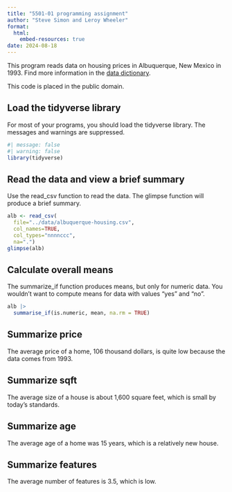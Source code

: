 ```yaml
---
title: "5501-01 programming assignment"
author: "Steve Simon and Leroy Wheeler"
format: 
  html:
    embed-resources: true
date: 2024-08-18
---
```


This program reads data on housing prices in Albuquerque, New Mexico in 1993. Find more information in the [data dictionary][dd].

[dd]: https://github.com/pmean/datasets/blob/master/albuquerque-housing.yaml

This code is placed in the public domain.

## Load the tidyverse library

For most of your programs, you should load the tidyverse library. The messages and warnings are suppressed.

```r
#| message: false
#| warning: false
library(tidyverse)
```

## Read the data and view a brief summary

Use the read_csv function to read the data. The glimpse function will produce a brief summary.

```r
alb <- read_csv(
  file="../data/albuquerque-housing.csv",
  col_names=TRUE,
  col_types="nnnnccc",
  na=".")
glimpse(alb)
```

## Calculate overall means

The summarize_if function produces means, but only for numeric data. You wouldn't want to compute means for data with values "yes" and "no".

```r
alb |>
  summarise_if(is.numeric, mean, na.rm = TRUE)
```

## Summarize price

The average price of a home, 106 thousand dollars, is quite low because the data comes from 1993.

## Summarize sqft

The average size of a house is about 1,600 square feet, which is small by today's standards.

## Summarize age

The average age of a home was 15 years, which is a relatively new house.

## Summarize features

The average number of features is 3.5, which is low.